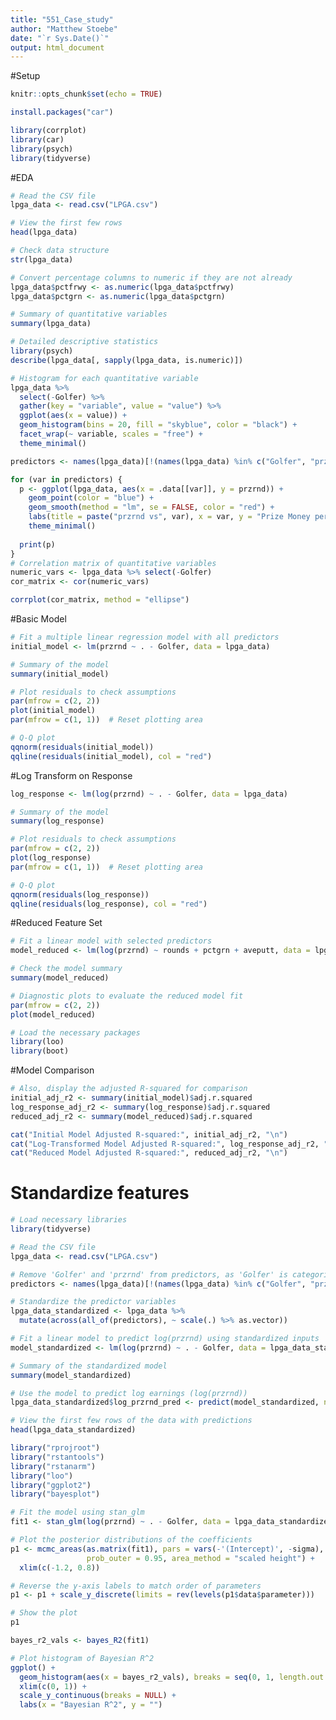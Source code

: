 ```yaml
---
title: "551_Case_study"
author: "Matthew Stoebe"
date: "`r Sys.Date()`"
output: html_document
---
```

#Setup
```r
knitr::opts_chunk$set(echo = TRUE)

install.packages("car")

library(corrplot)
library(car)
library(psych)
library(tidyverse)
```

#EDA
```r

# Read the CSV file
lpga_data <- read.csv("LPGA.csv")

# View the first few rows
head(lpga_data)

# Check data structure
str(lpga_data)

# Convert percentage columns to numeric if they are not already
lpga_data$pctfrwy <- as.numeric(lpga_data$pctfrwy)
lpga_data$pctgrn <- as.numeric(lpga_data$pctgrn)

# Summary of quantitative variables
summary(lpga_data)

# Detailed descriptive statistics
library(psych)
describe(lpga_data[, sapply(lpga_data, is.numeric)])

# Histogram for each quantitative variable
lpga_data %>%
  select(-Golfer) %>%
  gather(key = "variable", value = "value") %>%
  ggplot(aes(x = value)) +
  geom_histogram(bins = 20, fill = "skyblue", color = "black") +
  facet_wrap(~ variable, scales = "free") +
  theme_minimal()

predictors <- names(lpga_data)[!(names(lpga_data) %in% c("Golfer", "przrnd"))]

for (var in predictors) {
  p <- ggplot(lpga_data, aes(x = .data[[var]], y = przrnd)) +
    geom_point(color = "blue") +
    geom_smooth(method = "lm", se = FALSE, color = "red") +
    labs(title = paste("przrnd vs", var), x = var, y = "Prize Money per Round") +
    theme_minimal()
  
  print(p)
}
# Correlation matrix of quantitative variables
numeric_vars <- lpga_data %>% select(-Golfer)
cor_matrix <- cor(numeric_vars)

corrplot(cor_matrix, method = "ellipse")


```

#Basic Model
```r
# Fit a multiple linear regression model with all predictors
initial_model <- lm(przrnd ~ . - Golfer, data = lpga_data)

# Summary of the model
summary(initial_model)

# Plot residuals to check assumptions
par(mfrow = c(2, 2))
plot(initial_model)
par(mfrow = c(1, 1))  # Reset plotting area

# Q-Q plot
qqnorm(residuals(initial_model))
qqline(residuals(initial_model), col = "red")

```

#Log Transform on Response
```r
log_response <- lm(log(przrnd) ~ . - Golfer, data = lpga_data)

# Summary of the model
summary(log_response)

# Plot residuals to check assumptions
par(mfrow = c(2, 2))
plot(log_response)
par(mfrow = c(1, 1))  # Reset plotting area

# Q-Q plot
qqnorm(residuals(log_response))
qqline(residuals(log_response), col = "red")


```
#Reduced Feature Set
```r
# Fit a linear model with selected predictors
model_reduced <- lm(log(przrnd) ~ rounds + pctgrn + aveputt, data = lpga_data)

# Check the model summary
summary(model_reduced)

# Diagnostic plots to evaluate the reduced model fit
par(mfrow = c(2, 2))
plot(model_reduced)

```
```r
# Load the necessary packages
library(loo)
library(boot)
```

#Model Comparison

```r


# Also, display the adjusted R-squared for comparison
initial_adj_r2 <- summary(initial_model)$adj.r.squared
log_response_adj_r2 <- summary(log_response)$adj.r.squared
reduced_adj_r2 <- summary(model_reduced)$adj.r.squared

cat("Initial Model Adjusted R-squared:", initial_adj_r2, "\n")
cat("Log-Transformed Model Adjusted R-squared:", log_response_adj_r2, "\n")
cat("Reduced Model Adjusted R-squared:", reduced_adj_r2, "\n")

```

# Standardize features
```r
# Load necessary libraries
library(tidyverse)

# Read the CSV file
lpga_data <- read.csv("LPGA.csv")

# Remove 'Golfer' and 'przrnd' from predictors, as 'Golfer' is categorical and 'przrnd' is the target
predictors <- names(lpga_data)[!(names(lpga_data) %in% c("Golfer", "przrnd"))]

# Standardize the predictor variables
lpga_data_standardized <- lpga_data %>%
  mutate(across(all_of(predictors), ~ scale(.) %>% as.vector))

# Fit a linear model to predict log(przrnd) using standardized inputs
model_standardized <- lm(log(przrnd) ~ . - Golfer, data = lpga_data_standardized)

# Summary of the standardized model
summary(model_standardized)

# Use the model to predict log earnings (log(przrnd))
lpga_data_standardized$log_przrnd_pred <- predict(model_standardized, newdata = lpga_data_standardized)

# View the first few rows of the data with predictions
head(lpga_data_standardized)
```
```r
library("rprojroot")
library("rstantools")
library("rstanarm")
library("loo")
library("ggplot2")
library("bayesplot")

# Fit the model using stan_glm
fit1 <- stan_glm(log(przrnd) ~ . - Golfer, data = lpga_data_standardized, refresh = 0)

# Plot the posterior distributions of the coefficients
p1 <- mcmc_areas(as.matrix(fit1), pars = vars(-'(Intercept)', -sigma),
                 prob_outer = 0.95, area_method = "scaled height") +
  xlim(c(-1.2, 0.8))

# Reverse the y-axis labels to match order of parameters
p1 <- p1 + scale_y_discrete(limits = rev(levels(p1$data$parameter)))

# Show the plot
p1
```

```r
bayes_r2_vals <- bayes_R2(fit1)

# Plot histogram of Bayesian R^2
ggplot() + 
  geom_histogram(aes(x = bayes_r2_vals), breaks = seq(0, 1, length.out = 100)) +
  xlim(c(0, 1)) +
  scale_y_continuous(breaks = NULL) +
  labs(x = "Bayesian R^2", y = "")

```

